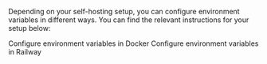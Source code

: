 Depending on your self-hosting setup, you can configure environment variables in different ways. You can find the relevant instructions for your setup below:

<Columns cols={2}>
  <Card
    arrow
    title="Docker"
    icon="docker"
    href="/self-hosting/setup/docker#adding-environment-variables"
  >
    Configure environment variables in Docker
  </Card>
  <Card
    arrow
    title="Railway"
    icon="train-track"
    href="/self-hosting/setup/railway#adding-environment-variables"
  >
    Configure environment variables in Railway
  </Card>
</Columns>
